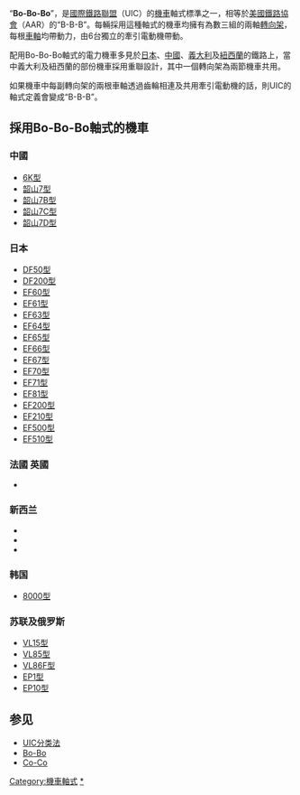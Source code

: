 {{unreferenced|time=2019-07-02T23:12:31+00:00}}
{{noteTA
|G1=Railway
}}
“'''Bo-Bo-Bo'''”，是[[國際鐵路聯盟|國際鐵路聯盟]]（UIC）的[[鐵路機車|機車]]軸式標準之一，相等於[[美國鐵路協會|美國鐵路協會]]（AAR）的“B-B-B”。每輛採用這種軸式的機車均擁有為數三組的兩軸[[轉向架|轉向架]]，每根[[車軸|車軸]]均帶動力，由6台獨立的牽引電動機帶動。

配用Bo-Bo-Bo軸式的電力機車多見於[[日本|日本]]、[[中國|中國]]、[[義大利|義大利]]及[[紐西蘭|紐西蘭]]的鐵路上，當中義大利及紐西蘭的部份機車採用重聯設計，其中一個轉向架為兩節機車共用。

如果機車中每副轉向架的兩根車軸透過齒輪相連及共用牽引電動機的話，則UIC的軸式定義會變成“B-B-B”。

== 採用Bo-Bo-Bo軸式的機車 ==
=== 中國 ===
*[[中国铁路6K型电力机车|6K型]]
*[[韶山7型电力机车|韶山7型]]
*[[韶山7B型电力机车|韶山7B型]]
*[[韶山7C型电力机车|韶山7C型]]
*[[韶山7D型电力机车|韶山7D型]]

=== 日本 ===
*[[日本國鐵DF50型柴油機車|DF50型]]
*[[JR貨物DF200型柴油機車|DF200型]]
*[[日本國鐵EF60型電力機車|EF60型]]
*[[日本國鐵EF61型電力機車|EF61型]]
*[[日本國鐵EF63型電氣機車|EF63型]]
*[[日本國鐵EF64型電力機車|EF64型]]
*[[日本國鐵EF65型電力機車|EF65型]]
*[[日本國鐵EF66型電力機車|EF66型]]
*[[日本國鐵EF67型電力機車|EF67型]]
*[[日本國鐵EF70型電力機車|EF70型]]
*[[日本國鐵EF71型電力機車|EF71型]]
*[[日本國鐵EF81型電力機車|EF81型]]
*[[JR貨物EF200型電力機車|EF200型]]
*[[JR貨物EF210型電力機車|EF210型]]
*[[JR貨物EF500型電力機車|EF500型]]
*[[JR貨物EF510型電力機車|EF510型]]

=== 法國 英國 ===
*{{link-en|歐隧9號電力機車|Eurotunnel Class 9}}

=== 新西兰 ===
*{{link-en|DJ型柴油机车|New Zealand DJ class locomotive}}
*{{link-en|EF型电力机车|New Zealand EF class locomotive}}
*{{link-en|EW型电力机车|New Zealand EW class locomotive}}

=== 韩国 ===
*[[韩国铁道8000型电力机车|8000型]]

=== 苏联及俄罗斯 ===
*[[VL15型电力机车|VL15型]]
*[[VL85型电力机车|VL85型]]
*[[VL86F型电力机车|VL86F型]]
*[[EP1型电力机车|EP1型]]
*[[EP10型电力机车|EP10型]]

== 参见 ==
*[[UIC分类法|UIC分类法]]
*[[Bo-Bo|Bo-Bo]]
*[[Co-Co|Co-Co]]

{{Loco-stub}}

[[Category:機車軸式|Category:機車軸式]]
[[Category:Bo-Bo-Bo軸式機車|*]]
